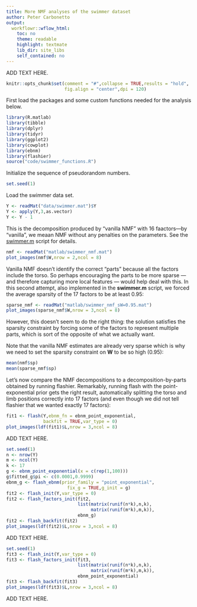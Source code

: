 ```yaml
---
title: More NMF analyses of the swimmer dataset
author: Peter Carbonetto
output:
  workflowr::wflow_html:
    toc: no
    theme: readable
    highlight: textmate
    lib_dir: site_libs
    self_contained: no
---
```


ADD TEXT HERE.

```r
knitr::opts_chunk$set(comment = "#",collapse = TRUE,results = "hold",
                      fig.align = "center",dpi = 120)
```

First load the packages and some custom functions needed for the
analysis below.

```r
library(R.matlab)
library(tibble)
library(dplyr)
library(tidyr)
library(ggplot2)
library(cowplot)
library(ebnm)
library(flashier)
source("code/swimmer_functions.R")
```

Initialize the sequence of pseudorandom numbers.

```r
set.seed(1)
```

Load the swimmer data set.

```r
Y <- readMat("data/swimmer.mat")$Y
Y <- apply(Y,3,as.vector)
Y <- Y - 1
```

This is the decomposition produced by "vanilla NMF" with 16
faactors—by "vanilla", we meaan NMF without any penalties on the
parameters. See the
[swimmer.m](https://github.com/willwerscheid/ebnmf-paper/blob/master/matlab/swimmer.m)
script for details.

```r
nmf <- readMat("matlab/swimmer_nmf.mat")
plot_images(nmf$W,nrow = 2,ncol = 8)
```

Vanilla NMF doesn't identify the correct "parts" because all the
factors include the torso. So perhaps encouraging the parts to be more
sparse --- and therefore capturing more local features --- would help
deal with this. In this second attempt, also implemented in the
**swimmer.m** script, we forced the average sparsity of the 17 factors
to be at least 0.95:

```r
sparse_nmf <- readMat("matlab/swimmer_nmf_sW=0.95.mat")
plot_images(sparse_nmf$W,nrow = 3,ncol = 8)
```

However, this doesn't seem to do the right thing: the solution
satisfies the sparsity constraint by forcing some of the factors to
represent multiple parts, which is sort of the opposite of what we
actually want.

Note that the vanilla NMF estimates are already very sparse which is
why we need to set the sparsity constraint on $\mathbf{W}$ to be so high
(0.95):

```r
mean(nmf$sp)
mean(sparse_nmf$sp)
```

Let's now compare the NMF decompositions to a decomposition-by-parts
obtained by running flashier. Remarkably, running flash with the
point-exponential prior gets the right result, automatically splitting
the torso and limb positions correctly into 17 factors (and even
though we did not tell flashier that we wanted exactly 17 factors):

```r
fit1 <- flash(Y,ebnm_fn = ebnm_point_exponential,
              backfit = TRUE,var_type = 0)
plot_images(ldf(fit1)$L,nrow = 3,ncol = 8)
```

ADD TEXT HERE.

```r
set.seed(1)
n <- nrow(Y)
m <- ncol(Y)
k <- 17
g <- ebnm_point_exponential(x = c(rep(1,100)))
g$fitted_g$pi <- c(0.0001,0.9999)
ebnm_g <- flash_ebnm(prior_family = "point_exponential",
                       fix_g = TRUE,g_init = g)
fit2 <- flash_init(Y,var_type = 0)
fit2 <- flash_factors_init(fit2,
                           list(matrix(runif(n*k),n,k),
                                matrix(runif(m*k),m,k)),
                           ebnm_g)
fit2 <- flash_backfit(fit2)
plot_images(ldf(fit2)$L,nrow = 3,ncol = 8)
```

ADD TEXT HERE.

```r
set.seed(1)
fit3 <- flash_init(Y,var_type = 0)
fit3 <- flash_factors_init(fit3,
                           list(matrix(runif(n*k),n,k),
                                matrix(runif(m*k),m,k)),
                           ebnm_point_exponential)
fit3 <- flash_backfit(fit3)
plot_images(ldf(fit3)$L,nrow = 3,ncol = 8)
```

ADD TEXT HERE.
